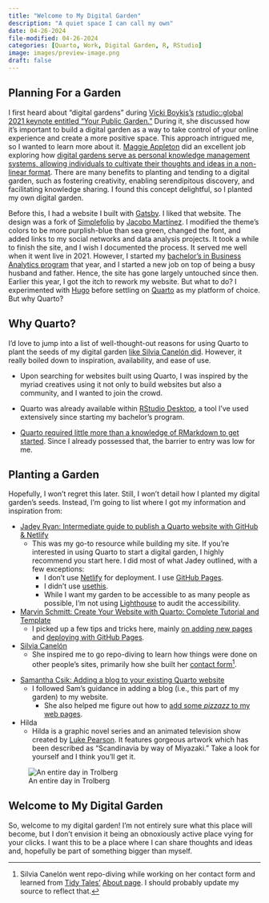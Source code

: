 ```yaml
---
title: "Welcome to My Digital Garden"
description: "A quiet space I can call my own"
date: 04-26-2024
file-modified: 04-26-2024
categories: [Quarto, Work, Digital Garden, R, RStudio]
image: images/preview-image.png
draft: false
---
```


## Planning For a Garden

I first heard about "digital gardens" during [Vicki Boykis's](https://vickiboykis.com/) [rstudio::global 2021 keynote entitled "Your Public Garden."](https://posit.co/resources/videos/your-public-garden/) During it, she discussed how it's important to build a digital garden as a way to take control of your online experience and create a more positive space. This approach intrigued me, so I wanted to learn more about it. [Maggie Appleton](https://maggieappleton.com/) did an excellent job exploring how [digital gardens serve as personal knowledge management systems, allowing individuals to cultivate their thoughts and ideas in a non-linear format](https://maggieappleton.com/garden-history). There are many benefits to planting and tending to a digital garden, such as fostering creativity, enabling serendipitous discovery, and facilitating knowledge sharing. I found this concept delightful, so I planted my own digital garden.

Before this, I had a website I built with [Gatsby](https://www.gatsbyjs.com/). I liked that website. The design was a fork of [Simplefolio](https://github.com/cobiwave/simplefolio) by [Jacobo Martínez](https://github.com/cobiwave). I modified the theme's colors to be more purplish-blue than sea green, changed the font, and added links to my social networks and data analysis projects. It took a while to finish the site, and I wish I documented the process. It served me well when it went live in 2021. However, I started my [bachelor's in Business Analytics program](https://www.newpaltz.edu/schoolofbusiness/businessanalytics/) that year, and I started a new job on top of being a busy husband and father. Hence, the site has gone largely untouched since then. Earlier this year, I got the itch to rework my website. But what to do? I experimented with [Hugo](https://gohugo.io/) before settling on [Quarto](https://quarto.org/) as my platform of choice. But why Quarto?

## Why Quarto?

I'd love to jump into a list of well-thought-out reasons for using Quarto to plant the seeds of my digital garden [like Silvia Canelón did](https://silviacanelon.com/blog/2023-09-29-hello-quarto/#why-port-to-quarto). However, it really boiled down to inspiration, availability, and ease of use.

- Upon searching for websites built using Quarto, I was inspired by the myriad creatives using it not only to build websites but also a community, and I wanted to join the crowd.

- Quarto was already available within [RStudio Desktop](https://posit.co/download/rstudio-desktop/), a tool I've used extensively since starting my bachelor's program.

- [Quarto required little more than a knowledge of RMarkdown to get started](https://quarto.org/docs/faq/rmarkdown.html). Since I already possessed that, the barrier to entry was low for me.

## Planting a Garden

Hopefully, I won’t regret this later. Still, I won’t detail how I planted my digital garden’s seeds. Instead, I'm going to list where I got my information and inspiration from:

- [Jadey Ryan: Intermediate guide to publish a Quarto website with GitHub & Netlify](https://jadeyryan.com/blog/2023-11-19_publish-quarto-website/)
  - This was my go-to resource while building my site. If you're interested in using Quarto to start a digital garden, I highly recommend you start here. I did most of what Jadey outlined, with a few exceptions:
    - I don't use [Netlify](https://www.netlify.com/) for deployment. I use [GitHub Pages](https://pages.github.com/).
    - I didn't use [usethis](https://usethis.r-lib.org/).
    - While I want my garden to be accessible to as many people as possible, I'm not using [Lighthouse](https://developer.chrome.com/docs/lighthouse/overview/) to audit the accessibility.

- [Marvin Schmitt: Create Your Website with Quarto: Complete Tutorial and Template](https://www.marvinschmitt.com/blog/website-tutorial-quarto/)
  - I picked up a few tips and tricks here, mainly [on adding new pages](https://www.marvinschmitt.com/blog/website-tutorial-quarto/#adding-new-pages) and [deploying with GitHub Pages](https://www.marvinschmitt.com/blog/website-tutorial-quarto/#publishing-your-website-to-the-internet).

- [Silvia Canelón](https://silviacanelon.com/)
  - She inspired me to go repo-diving to learn how things were done on other people's sites, primarily how she built her [contact form](https://silviacanelon.com/contact)[^1].

[^1]: Silvia Canelón went repo-diving while working on her contact form and learned from [Tidy Tales'](https://tidytales.ca/) [About page](https://tidytales.ca/about/). I should probably update my source to reflect that.

- [Samantha Csik: Adding a blog to your existing Quarto website](https://samanthacsik.github.io/posts/2022-10-24-quarto-blogs/)
  - I followed Sam's guidance in adding a blog (i.e., this part of my garden) to my website.
    - She also helped me figure out how to [add some *pizzazz* to my web pages](https://samanthacsik.github.io/talks_workshops/2023-08-03-just-enough-css/).

- Hilda
  - Hilda is a graphic novel series and an animated television show created by [Luke Pearson](https://lukepearson.com/). It features gorgeous artwork which has been described as “Scandinavia by way of Miyazaki.” Take a look for yourself and I think you'll get it.

![An entire day in Trolberg](images/an-entire-day-in-trolberg.png)

## Welcome to My Digital Garden

So, welcome to my digital garden! I'm not entirely sure what this place will become, but I don't envision it being an obnoxiously active place vying for your clicks. I want this to be a place where I can share thoughts and ideas and, hopefully be part of something bigger than myself.